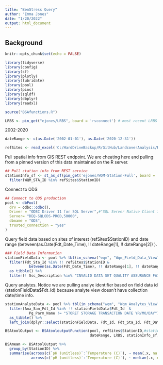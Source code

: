 ```yaml
---
title: "BenStress Query"
author: "Emma Jones"
date: "1/20/2022"
output: html_document
---
```


## Background

```r
knitr::opts_chunk$set(echo = FALSE)

library(tidyverse)
library(config)
library(sf)
library(plotly)
library(lubridate)
library(pool)
library(pins)
library(sqldf)
library(dbplyr)
library(readxl)

source("BSAfunctions.R")

LRBS <- pin_get("ejones/LRBS", board = 'rsconnect') # most recent LRBS dataset from R server
```


2002-2020
```r
dateRange <- c(as.Date('2002-01-01'), as.Date('2020-12-31'))
```


```r
refSites <- read_excel('C:/HardDriveBackup/R/GitHub/LandcoverAnalysis/RefSiteDelineation/RefSitesSourceGIS.xlsx')
```


Pull spatial info from GIS REST endpoint. We are cheating here and pulling from a pinned version of this data maintained on the R server.

```r
## Pull station info from REST service
stationInfo_sf <- st_as_sf(pin_get('ejones/WQM-Station-Full', board = 'rsconnect')) %>% 
  filter(WQM_STA_ID %in% refSites$StationID)

```


Connect to ODS

```r
## Connect to ODS production
pool <- dbPool(
  drv = odbc::odbc(),
  Driver = "ODBC Driver 11 for SQL Server",#"SQL Server Native Client 11.0",
  Server= "DEQ-SQLODS-PROD,50000",
  dbname = "ODS",
  trusted_connection = "yes"
)

```


Query field data based on sites of interest (refSites$StationID) and date range  (between(as.Date(Fdt_Date_Time), !! dateRange[1], !! dateRange[2]) ).

```r
### Field Data Information
stationFieldData <- pool %>% tbl(in_schema("wqm", "Wqm_Field_Data_View")) %>%
  filter(Fdt_Sta_Id %in% !! refSites$StationID &
           between(as.Date(Fdt_Date_Time), !! dateRange[1], !! dateRange[2]) ) %>% # & # x >= left & x <= right
  as_tibble() %>% 
  filter(! Ssc_Description %in% "INVALID DATA SET QUALITY ASSURANCE FAILURE")

```

Query analytes. Notice we are pulling analye identifier based on field data id (stationFieldData$Fdt_Id) because analyte view doesn't have collection date/time info.

```r
stationAnalyteData <- pool %>% tbl(in_schema("wqm", "Wqm_Analytes_View")) %>%
  filter(Ana_Sam_Fdt_Id %in% !! stationFieldData$Fdt_Id  &
           Pg_Parm_Name != "STORET STORAGE TRANSACTION DATE YR/MO/DAY") %>% 
  as_tibble() %>%
  left_join(dplyr::select(stationFieldData, Fdt_Id, Fdt_Sta_Id, Fdt_Date_Time), by = c("Ana_Sam_Fdt_Id" = "Fdt_Id"))# %>% 

```


```r
BSAtoolOutput <- BSAtooloutputFunction(pool, refSites$StationID,#station, 
                                       dateRange, LRBS, stationInfo_sf, stationAnalyteData, stationFieldData) 

BSAmean <- BSAtoolOutput %>% 
  group_by(StationID) %>% 
  summarise(across(c(`pH (unitless)`:`Temperature (C)`), ~ mean(.x, na.rm = TRUE), .names = "mean_{col}"),
            across(c(`pH (unitless)`:`Temperature (C)`), ~ median(.x, na.rm = TRUE), .names = "median_{col}"))

```

